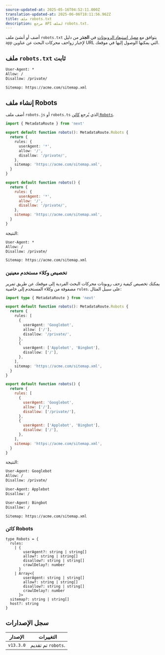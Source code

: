 ```yaml
---
source-updated-at: 2025-05-16T04:52:11.000Z
translation-updated-at: 2025-06-06T18:11:56.962Z
title: ملف robots.txt
description: مرجع API لملف robots.txt.
---
```


أضف أو أنشئ ملف `robots.txt` يتوافق مع [معيار استبعاد الروبوتات](https://en.wikipedia.org/wiki/Robots.txt#Standard) في **الجذر** من دليل `app` لإخبار زواحف محركات البحث عن عناوين URL التي يمكنها الوصول إليها في موقعك.

## ملف `robots.txt` ثابت

```txt filename="app/robots.txt"
User-Agent: *
Allow: /
Disallow: /private/

Sitemap: https://acme.com/sitemap.xml
```

## إنشاء ملف Robots

أضف ملف `robots.js` أو `robots.ts` الذي يُرجع [كائن `Robots`](#robots-object).

```ts filename="app/robots.ts" switcher
import { MetadataRoute } from 'next'

export default function robots(): MetadataRoute.Robots {
  return {
    rules: {
      userAgent: '*',
      allow: '/',
      disallow: '/private/',
    },
    sitemap: 'https://acme.com/sitemap.xml',
  }
}
```

```js filename="app/robots.js" switcher
export default function robots() {
  return {
    rules: {
      userAgent: '*',
      allow: '/',
      disallow: '/private/',
    },
    sitemap: 'https://acme.com/sitemap.xml',
  }
}
```

النتيجة:

```txt
User-Agent: *
Allow: /
Disallow: /private/

Sitemap: https://acme.com/sitemap.xml
```

### تخصيص وكلاء مستخدم معينين

يمكنك تخصيص كيفية زحف روبوتات محركات البحث الفردية إلى موقعك عن طريق تمرير مصفوفة من وكلاء المستخدم إلى خاصية `rules`. على سبيل المثال:

```ts filename="app/robots.ts" switcher
import type { MetadataRoute } from 'next'

export default function robots(): MetadataRoute.Robots {
  return {
    rules: [
      {
        userAgent: 'Googlebot',
        allow: ['/'],
        disallow: '/private/',
      },
      {
        userAgent: ['Applebot', 'Bingbot'],
        disallow: ['/'],
      },
    ],
    sitemap: 'https://acme.com/sitemap.xml',
  }
}
```

```js filename="app/robots.js" switcher
export default function robots() {
  return {
    rules: [
      {
        userAgent: 'Googlebot',
        allow: ['/'],
        disallow: ['/private/'],
      },
      {
        userAgent: ['Applebot', 'Bingbot'],
        disallow: ['/'],
      },
    ],
    sitemap: 'https://acme.com/sitemap.xml',
  }
}
```

النتيجة:

```txt
User-Agent: Googlebot
Allow: /
Disallow: /private/

User-Agent: Applebot
Disallow: /

User-Agent: Bingbot
Disallow: /

Sitemap: https://acme.com/sitemap.xml
```

### كائن Robots

```tsx
type Robots = {
  rules:
    | {
        userAgent?: string | string[]
        allow?: string | string[]
        disallow?: string | string[]
        crawlDelay?: number
      }
    | Array<{
        userAgent: string | string[]
        allow?: string | string[]
        disallow?: string | string[]
        crawlDelay?: number
      }>
  sitemap?: string | string[]
  host?: string
}
```

## سجل الإصدارات

| الإصدار   | التغييرات              |
| --------- | -------------------- |
| `v13.3.0` | تم تقديم `robots`. |